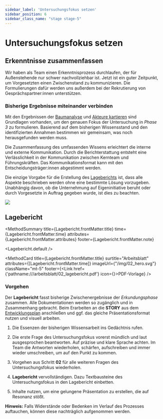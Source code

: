 ```yaml
---
sidebar_label: 'Untersuchungsfokus setzen'
sidebar_position: 6
sidebar_class_name: "stage stage-5"
---
```



# Untersuchungsfokus setzen

## Erkenntnisse zusammenfassen

Wir haben als Team einen Erkenntnisprozess durchlaufen, der für Außenstehende nur schwer nachvollziehbar ist. Jetzt ist ein guter Zeitpunkt, um Vorgesetzten einen Zwischenstand zu kommunizieren. Die Formulierungen dafür werden uns außerdem bei der Rekrutierung von Gesprächspartner:innen unterstützen.

### Bisherige Ergebnisse miteinander verbinden

Mit den Ergebnissen der [Baumanalyse](/buch/erkunden/problemverstaendnis-schaerfen#baumanalyse) und [Akteure kartieren](/buch/erkunden/system-akteure-verbinden#akteure-kartieren) sind Grundlagen vorhanden, um den genauen Fokus der Untersuchung in _Phase 3_ zu formulieren. Basierend auf dem bisherigen Wissensstand und den identifizierten Annahmen bestimmen wir gemeinsam, was noch herausgefunden werden muss.

Die Zusammenfassung des umfassenden Wissens erleichtert die interne und externe Kommunikation. Durch die Berichterstattung entsteht eine Verlässlichkeit in der Kommunikation zwischen Kernteam und Führungskräften. Das Kommunikationsformat kann mit den Entscheidungsträger:innen abgestimmt werden.

Die einzige Vorgabe für die Erstellung des [Lageberichts](#lagebericht) ist, dass alle Aspekte beschrieben werden ohne eine bestimmte Lösung vorzugeben. Unabhängig davon, ob die Unternehmung auf Eigeninitiative beruht oder durch Vorgesetzte in Auftrag gegeben wurde, ist dies zu beachten.

<img src="/img/02_erkenntnisse_zusammenfassen.svg" className="w-64 mx-auto h-auto" aria-hidden />

## Lagebericht

<MethodSummary
  title={Lagebericht.frontMatter.title}
  time={Lagebericht.frontMatter.time}
  attributes={Lagebericht.frontMatter.attributes}
  footer={Lagebericht.frontMatter.note}
>
  <Lagebericht.default />
</MethodSummary>

<MethodCard
  title={Lagebericht.frontMatter.title}
  surtitle="Arbeitsblatt"
  attributes={[Lagebericht.frontMatter.time]}
  imageUrl={"/img/02_hero.svg"}
  className="mt-5"
  footer={<Link href={'pathname:///arbeitsblatt/02_lagebericht.pdf'} icon={<EditIcon className="w-3 h-3 text-inherit" />}>PDF-Vorlage</Link>}
/>

### Vorgehen

Der **Lagebericht** fasst bisherige Zwischenergebnisse der _Erkundungsphase_ zusammen. Alle Dokumentationen werden so zugänglich und in Zusammenhang gebracht. Beim Erarbeiten an die **STORY** aus dem [Entwicklungsplan](/buch/vorbereiten/unternehmung-beginnen#entwicklungsplan) anschließen und ggf. das gleiche Präsentationsformat nutzen und visuell arbeiten.

1. Die Essenzen der bisherigen Wissensarbeit ins Gedächtnis rufen.

2. Die erste Frage des Untersuchungsfokus vorerst mündlich und laut ausgesprochen beantworten. Auf präzise und klare Sprache achten. Im Team die Antworten wiederholen, schärfen, aufschreiben und immer wieder umschreiben, um auf den Punkt zu kommen.

3. Vorgehen aus Schritt **02** für alle weiteren Fragen des Untersuchungsfokus wiederholen.

4. **Lagebericht** vervollständigen. Dazu Textbausteine des Untersuchungsfokus in den Lagebericht einbetten.

5. Inhalte nutzen, um eine gelungene Präsentation zu erstellen, die auf Resonanz stößt.

<Hint>
  <b>Hinweis:</b> Falls Widerstände oder Bedenken im Verlauf des Prozesses auftauchen, können diese nachträglich aufgenommen werden.
</Hint>
